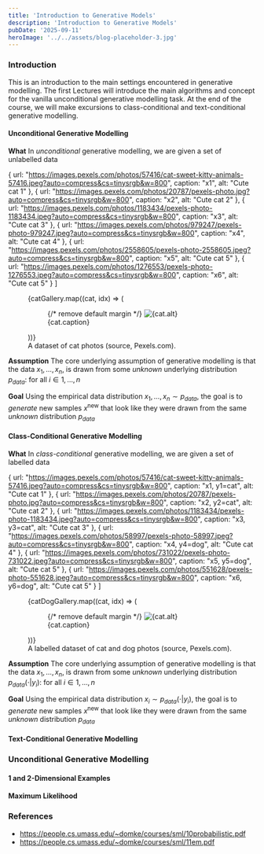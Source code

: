 ```yaml
---
title: 'Introduction to Generative Models'
description: 'Introduction to Generative Models'
pubDate: '2025-09-11'
heroImage: '../../assets/blog-placeholder-3.jpg'
---
```




### Introduction

This is an introduction to the main settings encountered in generative modelling. The first Lectures will introduce the main algorithms and concept for the vanilla unconditional generative modelling task.
At the end of the course, we will make excursions to class-conditional and text-conditional generative modelling.


#### Unconditional Generative Modelling

**What** In *unconditional* generative modelling, we are given a set of unlabelled data

<T block v='text("Data: ") underbrace({x_1, x_2, x_3,dots, x_n}, n "observations") in bb(R)^d .' />


  {
    url: "https://images.pexels.com/photos/57416/cat-sweet-kitty-animals-57416.jpeg?auto=compress&cs=tinysrgb&w=800",
    caption: "x1",
    alt: "Cute cat 1"
  },
  {
    url: "https://images.pexels.com/photos/20787/pexels-photo.jpg?auto=compress&cs=tinysrgb&w=800",
    caption: "x2",
    alt: "Cute cat 2"
  },
  {
    url: "https://images.pexels.com/photos/1183434/pexels-photo-1183434.jpeg?auto=compress&cs=tinysrgb&w=800",
    caption: "x3",
    alt: "Cute cat 3"
  },
  {
    url: "https://images.pexels.com/photos/979247/pexels-photo-979247.jpeg?auto=compress&cs=tinysrgb&w=800",
    caption: "x4",
    alt: "Cute cat 4"
  },
  {
    url: "https://images.pexels.com/photos/2558605/pexels-photo-2558605.jpeg?auto=compress&cs=tinysrgb&w=800",
    caption: "x5",
    alt: "Cute cat 5"
  },
  {
    url: "https://images.pexels.com/photos/1276553/pexels-photo-1276553.jpeg?auto=compress&cs=tinysrgb&w=800",
    caption: "x6",
    alt: "Cute cat 5"
  }
]

<figure>
  <div style={{
    display: "grid",
    gridTemplateColumns: "repeat(auto-fit, minmax(200px, 1fr))",
    gap: "1rem",
    alignItems: "start"
  }}>
    {catGallery.map((cat, idx) => (
      <figure key={idx} style={{ margin: 0 }}> {/* remove default margin */}
        <img
          src={cat.url}
          alt={cat.alt}
          style={{ width: "100%", height: "auto", objectFit: "cover", display: "block" }}
        />
        <figcaption style={{
          textAlign: "center",
          fontSize: "0.85rem",
          color: "#6b7280",
          margin: 0,             // remove figcaption margin
          marginTop: "0.25rem"   // optional small spacing
        }}>
          {cat.caption}
        </figcaption>
      </figure>
    ))}
  </div>

  <figcaption style={{
    textAlign: "center",
    marginTop: "1rem",
    fontStyle: "italic",
    color: "#6b7280"
  }}>
    A dataset of cat photos (source, Pexels.com).
  </figcaption>
</figure>

**Assumption** The core underlying assumption of generative modelling is that the data $x_1, \dots, x_n$, is drawn from some *unknown* underlying distribution $p_{data}$: for all $i \in 1, \dots, n$

<T block v='x_i ~ underbrace(p_"data", "unknown") .' />

**Goal** Using the empirical data distribution $x_1, \dots, x_n \sim p_{data}$, the goal is to *generate* new samples $x^{\text{new}}$ that look like they were drawn from the same *unknown* distribution $p_{data}$


<T block v='x^"new" ~ p_"data" .' />


#### Class-Conditional Generative Modelling

**What** In *class-conditional* generative modelling, we are given a set of labelled data

<T block v='text("Data: ") underbrace({(x_1, y_1),dots, (x_n, y_n)}, n "labelled observations") in bb(R)^d times bb(R) .' />


  {
    url: "https://images.pexels.com/photos/57416/cat-sweet-kitty-animals-57416.jpeg?auto=compress&cs=tinysrgb&w=800",
    caption: "x1, y1=cat",
    alt: "Cute cat 1"
  },
  {
    url: "https://images.pexels.com/photos/20787/pexels-photo.jpg?auto=compress&cs=tinysrgb&w=800",
    caption: "x2, y2=cat",
    alt: "Cute cat 2"
  },
  {
    url: "https://images.pexels.com/photos/1183434/pexels-photo-1183434.jpeg?auto=compress&cs=tinysrgb&w=800",
    caption: "x3, y3=cat",
    alt: "Cute cat 3"
  },
  {
    url: "https://images.pexels.com/photos/58997/pexels-photo-58997.jpeg?auto=compress&cs=tinysrgb&w=800",
    caption: "x4, y4=dog",
    alt: "Cute cat 4"
  },
  {
    url: "https://images.pexels.com/photos/731022/pexels-photo-731022.jpeg?auto=compress&cs=tinysrgb&w=800",
    caption: "x5, y5=dog",
    alt: "Cute cat 5"
  },
  {
    url: "https://images.pexels.com/photos/551628/pexels-photo-551628.jpeg?auto=compress&cs=tinysrgb&w=800",
    caption: "x6, y6=dog",
    alt: "Cute cat 5"
  }
]

<figure>
  <div style={{
    display: "grid",
    gridTemplateColumns: "repeat(auto-fit, minmax(200px, 1fr))",
    gap: "1rem",
    alignItems: "start"
  }}>
    {catDogGallery.map((cat, idx) => (
      <figure key={idx} style={{ margin: 0 }}> {/* remove default margin */}
        <img
          src={cat.url}
          alt={cat.alt}
          style={{ width: "100%", height: "auto", objectFit: "cover", display: "block" }}
        />
        <figcaption style={{
          textAlign: "center",
          fontSize: "0.85rem",
          color: "#6b7280",
          margin: 0,             // remove figcaption margin
          marginTop: "0.25rem"   // optional small spacing
        }}>
          {cat.caption}
        </figcaption>
      </figure>
    ))}
  </div>

  <figcaption style={{
    textAlign: "center",
    marginTop: "1rem",
    fontStyle: "italic",
    color: "#6b7280"
  }}>
    A labelled dataset of cat and dog photos (source, Pexels.com).
  </figcaption>
</figure>


**Assumption** The core underlying assumption of generative modelling is that the data $x_1, \dots, x_n$, is drawn from some *unknown* underlying distribution $p_{data}( \cdot | y_i)$: for all $i \in 1, \dots, n$

<T block v='x_i ~ underbrace(p_"data" (dot | y_i), "unknown") .' />

**Goal** Using the empirical data distribution $x_i \sim p_{data}(\cdot | y_i)$, the goal is to *generate* new samples $x^{\text{new}}$ that look like they were drawn from the same *unknown* distribution $p_{data}$


<T block v='x^"new cat" ~ p_"data" (dot | y="cat") ,' />
<T block v='x^"new dog" ~ p_"data" (dot | y="dog") .' />

#### Text-Conditional Generative Modelling

### Unconditional Generative Modelling

#### 1 and 2-Dimensional Examples

#### Maximum Likelihood

### References
- https://people.cs.umass.edu/~domke/courses/sml/10probabilistic.pdf
- https://people.cs.umass.edu/~domke/courses/sml/11em.pdf
